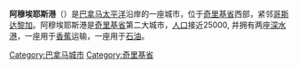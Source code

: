 {{Infobox Settlement
<!--See the Table at Infobox Settlement for all fields and descriptions of usage-->
<!-- Basic info ---------------->
|official_name = 阿穆埃耶斯港<br>Puerto Armuelles
|other_name = El Petrolero
|native_name = Rabo De Puerco
|nickname = The petroleum capital of Panama
|settlement_type = [[城市|城市]]<!--For Town or Village (Leave blank for the default City) -->
|motto =
<!-- images and maps ----------->
|image_skyline = Puerto Armuelles, Panama.jpg
|imagesize = 300px
|image_caption = 
|image_flag =
|flag_size =
|image_seal =
|seal_size =
|image_shield =
|shield_size =
|image_blank_emblem =
|blank_emblem_type      =Coat of Arms
|blank_emblem_size =
|image_map = <!-- 檔案不存在 PanamaUpdated.GIF ，可從英文維基百科取得 -->
|mapsize = 290px
|map_caption =Puerto Armuelles global positioning
|image_map1 =
|mapsize1 =
|map_caption1 =
|image_dot_map =
|dot_mapsize =
|dot_map_caption =
|dot_x = |dot_y =
|pushpin_map = <!-- the name of a location map as per http://en.wikipedia.org/wiki/Template:Location_map -->
|pushpin_label_position = <!-- the position of the pushpin label: left, right, top, bottom, none -->
|pushpin_map_caption =
|pushpin_mapsize =
<!-- Location ------------------>
|subdivision_type = [[国家|国家]]
|subdivision_name = [[巴拿马|巴拿马]]
|subdivision_type1 = [[省|省]]
|subdivision_name1 = [[奇里基省|奇里基省]]
|subdivision_type2 = 区域
|subdivision_name2 = 太平洋东岸
|subdivision_type3 = 
|subdivision_name3 = 
|subdivision_type4 = 
|subdivision_name4 =
<!-- Politics ----------------->
|government_footnotes =
|government_type =多元[[自治市|自治市]]
|leader_title =政体
|leader_name =[[City_council|Puerto Armuelles City Council]]
|leader_title1 = <!-- for places with, say, both a mayor and a city manager -->
|leader_name1 =
|leader_title2 =
|leader_name2 =
|leader_title3 =
|leader_name3 =
|leader_title4 =
|leader_name4 =
|established_title = 建立
|established_date = 1928
|established_title2 = 设市
|established_date2 = 1990
|established_title3 = <!-- Incorporated (city) -->
|established_date3 =
<!-- Area --------------------->
|area_magnitude =
|unit_pref = <!--Enter: Imperial, if Imperial (metric) is desired-->
|area_footnotes =
|area_total_km2 = 200.40<!-- ALL fields dealing with a measurements are subject to automatic unit conversion-->
|area_land_km2 = <!--See table @ Template:Infobox Settlement for details on automatic unit conversion-->
|area_water_km2 =
|area_total_sq_mi =
|area_land_sq_mi =
|area_water_sq_mi =
|area_water_percent =
|area_urban_km2 =
|area_urban_sq_mi =
|area_metro_km2 =
|area_metro_sq_mi =
|area_blank1_title =
|area_blank1_km2 =
|area_blank1_sq_mi =
<!-- Population ----------------------->
|population_as_of=2005 est 24,900
|population_footnotes =
|population_note =
|population_total =
|population_density_km2 = 100
|population_density_sq_mi =
|population_metro =
|population_density_metro_km2 =
|population_density_metro_sq_mi =
|population_urban =8200
|population_density_urban_km2 =
|population_density_urban_sq_mi =
|population_blank1_title =种族<br><small></small>
|population_blank1 = 30% White<br /> 10% Asian<br /> 10% <br />10% Chinese<br />50% Mixed Race
|population_density_blank1_km2 =
|population_density_blank1_sq_mi =
<!-- General information --------------->
|elevation_footnotes = <!--for references: use <ref> tags-->
|elevation_m =
|elevation_ft =
|area_code =
|blank_name =
|blank_info =
|blank1_name =
|blank1_info =
|blank2_name =
|blank2_info =
|blank3_name =
|blank3_info =
|blank4_name =
|blank4_info =
|website = 
|footnotes =
}}

'''阿穆埃耶斯港'''（{{lang-es|Puerto Armuelles}}）是[[巴拿马|巴拿马]][[太平洋|太平洋]]沿岸的一座城市，位于[[奇里基省|奇里基省]]西部，紧邻[[哥斯达黎加|哥斯达黎加]]。阿穆埃耶斯港是[[奇里基省|奇里基省]]第二大城市，[[人口|人口]]接近25000, 并拥有两座[[深水港|深水港]]，一座用于[[香蕉|香蕉]]运输，一座用于[[石油|石油]]。
{{Chiriquí Province}}
[[Category:巴拿马城市|Category:巴拿马城市]]
[[Category:奇里基省|Category:奇里基省]]
